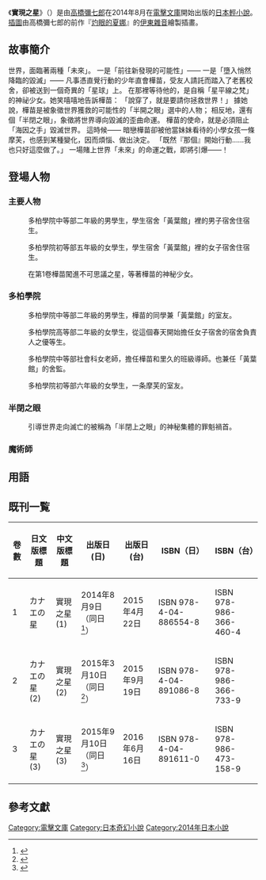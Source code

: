 {{Infobox animanga/Headerofja
|title=實現之星
|image=Kanae no Hoshi cover 1.jpg
|size=
|japanese=カナエの星
|english=
|kana=かなえのほし
|romaji=Kanae no Hoshi
|genre=學園、戰鬥
}}
{{Infobox animanga/Novel
|輕小說=是
|作者=[[高橋彌七郎|高橋彌七郎]]
|插圖=[[伊東雜音_(1999年出道)|伊東雜音]]
|出版社={{flagicon|Japan}} [[KADOKAWA|KADOKAWA]]／→[[ASCII_Media_Works|ASCII Media Works]]<br/>{{flagicon|Taiwan}} [[台灣角川|台灣角川]]<br />
|連載雜誌=
|label=[[電擊文庫|電擊文庫]]
|發售日=
|開始=2014年8月9日
|結束=
|冊數=本篇3本
|其他=
}}
{{infobox animanga/Footerofja}}
《'''實現之星'''》（{{lang-ja|カナエの星}}）是由[[高橋彌七郎|高橋彌七郎]]在2014年8月在[[電擊文庫|電擊文庫]]開始出版的[[日本|日本]][[輕小說|輕小說]]。[[插圖|插圖]]由高橋彌七郎的前作『[[灼眼的夏娜|灼眼的夏娜]]』的[[伊東雜音_(1999年出道)|伊東雜音]]繪製插畫。

== 故事簡介 ==
世界，面臨著兩種「未來」。
一是「前往新發現的可能性」——
一是「墮入悄然降臨的毀滅」——
凡事憑直覺行動的少年直會樺苗，受友人請託而踏入了老舊校舍，卻被送到一個奇異的「星球」上。
在那裡等待他的，是自稱「星平線之梵」的神祕少女。她笑嘻嘻地告訴樺苗： 
「說穿了，就是要請你拯救世界！」
據她說，樺苗是被象徵世界獲救的可能性的「半開之眼」選中的人物；
相反地，還有個「半閉之眼」，象徵將世界導向毀滅的歪曲命運。
樺苗的使命，就是必須阻止「海因之手」毀滅世界。
這時候——
暗戀樺苗卻被他當妹妹看待的小學女孩一條摩芙，也感到某種變化，因而煩惱、做出決定。
「既然『那個』開始行動……我也只好這麼做了。」
一場賭上世界「未來」的命運之戰，即將引爆——！

== 登場人物 ==

=== 主要人物 ===
;{{nihongo|直會樺苗|直会カナエ（なおらい かなえ）}} 
:多柏學院中等部二年級的男學生，學生宿舍「黃葉館」裡的男子宿舍住宿生。

;{{nihongo|一条摩芙|一条摩芙（いちじょう まふ）}}  
:多柏學院初等部五年級的女學生，學生宿舍「黃葉館」裡的女子宿舍住宿生。

;{{nihongo|星平線之梵|星平線のそよぎ（せいへいせんのそよぎ）}}
:在第1卷樺苗闖進不可思議之星，等著樺苗的神秘少女。

=== 多柏學院===
;{{nihongo|檜原里久|桧原里久（ひのはら りく）}} 
:多柏學院中等部二年級的男學生，樺苗的同學兼「黃葉館」的室友。

;{{nihongo|山邊手梓|山辺手梓（やまのべ たずさ）}}
:多柏學院高等部二年級的女學生，從這個春天開始擔任女子宿舍的宿舍負責人之優等生。

;{{nihongo|橘樹逢|橘樹逢（たちばな あい）}} 
:多柏學院中等部社會科女老師，擔任樺苗和里久的班級導師。也兼任「黃葉館」的舍監。

;{{nihongo|草刈都|草刈都（くさかり みやこ）}}
:多柏學院初等部六年級的女學生，一条摩芙的室友。

=== 半閉之眼===
;{{nihongo|朋友海因|友たるハイン}}
:引導世界走向滅亡的被稱為「半閉上之眼」的神秘集體的罪魁禍首。

=== 魔術師 ===
;{{nihongo|八十辻夕子|八十辻夕子（やそつじ ゆうこ）}}

;{{nihongo|八十辻正典|八十辻正典（やそつじ まさのり）}}

== 用語 ==
; {{nihongo|半開之眼|半開きの目}}

; {{nihongo|半閉之眼|半閉じの目}}

== 既刊一覧 ==
{| class="wikitable"
!卷數
!日文版標題
!中文版標題
!出版日(日)
!出版日(台)
!ISBN（日）
!ISBN（台）
|-
|1
|カナエの星
|實現之星 (1)
|2014年8月9日（同日<ref>{{Cite web|url=http://dengekibunko.dengeki.com/newreleases/978-4-04-891302-7/|title=カナエの星|work=[[電撃文庫|電撃文庫]]公式サイト|publisher=[[KADOKAWA|KADOKAWA]]、[[アスキー・メディアワークス|アスキー・メディアワークス]]|accessdate=2015-09-10|archive-date=2015-09-15|archive-url=https://web.archive.org/web/20150915170231/http://dengekibunko.dengeki.com/newreleases/978-4-04-891302-7/|dead-url=no}}</ref>）
|2015年4月22日
|ISBN 978-4-04-886554-8 
|ISBN 978-986-366-460-4
|-
|2
|カナエの星(2)
|實現之星 (2)
|2015年3月10日（同日<ref>{{Cite web|url= http://dengekibunko.dengeki.com/newreleases/978-4-04-869335-6/|title= カナエの星(2)|work= 電撃文庫公式サイト|publisher= KADOKAWA、アスキー・メディアワークス|accessdate= 2015-09-10|archive-date= 2015-09-06|archive-url= https://web.archive.org/web/20150906155718/http://dengekibunko.dengeki.com/newreleases/978-4-04-869335-6/|dead-url= no}}</ref>）
|2015年9月19日
|ISBN 978-4-04-891086-8 
|ISBN 978-986-366-733-9
|-
|3
|カナエの星(3)
|實現之星 (3)
|2015年9月10日（同日<ref>{{Cite web|url=http://dengekibunko.dengeki.com/newreleases/978-4-04-865382-4/|title=カナエの星(3)|work=電撃文庫公式サイト|publisher=KADOKAWA、アスキー・メディアワークス|accessdate=2015-09-10|archive-date=2015-09-23|archive-url=https://web.archive.org/web/20150923043914/http://dengekibunko.dengeki.com/newreleases/978-4-04-865382-4/|dead-url=no}}</ref>） 
|2016年6月16日
|ISBN 978-4-04-891611-0
|ISBN 978-986-473-158-9
|}
==參考文獻==
{{reflist}}
{{DEFAULTSORT:Kanae no Hoshi}}
[[Category:電擊文庫|Category:電擊文庫]]
[[Category:日本奇幻小說|Category:日本奇幻小說]]
[[Category:2014年日本小說|Category:2014年日本小說]]